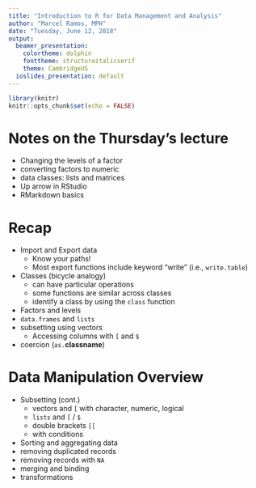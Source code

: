 ```yaml
---
title: "Introduction to R for Data Management and Analysis"
author: "Marcel Ramos, MPH"
date: "Tuesday, June 12, 2018"
output:
  beamer_presentation:
    colortheme: dolphin
    fonttheme: structureitalicserif
    theme: CambridgeUS
  ioslides_presentation: default
---
```


```r
library(knitr)
knitr::opts_chunk$set(echo = FALSE)
```

# Notes on the Thursday's lecture

* Changing the levels of a factor
* converting factors to numeric
* data classes: lists and matrices
* Up arrow in RStudio
* RMarkdown basics

# Recap

* Import and Export data
    * Know your paths!
    * Most export functions include keyword "write" (i.e., `write.table`)
* Classes (bicycle analogy)
    * can have particular operations
    * some functions are similar across classes
    * identify a class by using the `class` function
* Factors and levels
* `data.frames` and `lists`
* subsetting using vectors
    * Accessing columns with `[` and `$`
* coercion (`as.`**classname**)

# Data Manipulation Overview

* Subsetting (cont.)
    * vectors and `[` with character, numeric, logical
    * `lists` and `[` / `$`
    * double brackets `[[`
    * with conditions
* Sorting and aggregating data
* removing duplicated records
* removing records with `NA`
* merging and binding
* transformations


